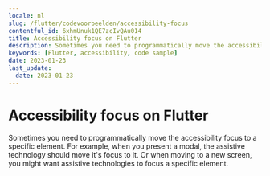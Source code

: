 ```yaml
---
locale: nl
slug: /flutter/codevoorbeelden/accessibility-focus
contentful_id: 6xhmUnuk1QE7zcIvQAu014
title: Accessibility focus on Flutter
description: Sometimes you need to programmatically move the accessibility focus to a specific element.
keywords: [Flutter, accessibility, code sample]
date: 2023-01-23
last_update:
  date: 2023-01-23
---
```


# Accessibility focus on Flutter

Sometimes you need to programmatically move the accessibility focus to a specific element. For example, when you present a modal, the assistive technology should move it's focus to it. Or when moving to a new screen, you might want assistive technologies to focus a specific element.

<CodeSample id="accessibility-focus" platform="flutter" locale="nl"/>

